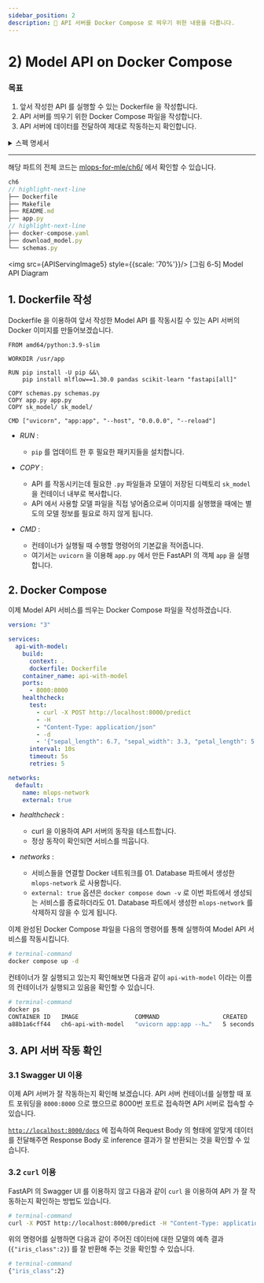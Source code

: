 ```yaml
---
sidebar_position: 2
description: 📌 API 서버를 Docker Compose 로 띄우기 위한 내용을 다룹니다.
---
```


# 2) Model API on Docker Compose

### 목표

1. 앞서 작성한 API 를 실행할 수 있는 Dockerfile 을 작성합니다.
2. API 서버를 띄우기 위한 Docker Compose 파일을 작성합니다.
3. API 서버에 데이터를 전달하여 제대로 작동하는지 확인합니다.

<details>
<summary>스펙 명세서</summary>
<CodeDescription>

### 스펙 명세서

1. 작성한 API 를 실행하는데 필요한 모델을 이미지에 복사하는 Dockerfile 을 작성합니다.
    - 이미지를 실행했을 때, 별도의 모델 정보를 필요로 하지 않습니다.
    - Base image 는 `amd64/python:3.9-slim` 을 사용합니다.
    - 포트는 기본 포트인 8000번 포트를 이용합니다.
2. Model API 서버를 띄우기 위한 Docker Compose 파일을 작성합니다.
    - <var>Service name</var>: <code>api-with-model</code>
    - <var>Image</var>: <code>Dockerfile</code>
    - <var>Container name</var>: <code>api-with-model</code>
    - <var>Port</var>: <code>8000:8000</code>
3. Docker Compose 파일을 실행하여 API 를 작동시키고 데이터를 전달하여 예측 결과를 제대로 반환하는지 확인합니다.
    - Swagger UI 를 통해 확인합니다.
    - `curl` 을 통해 확인합니다.

</CodeDescription>
</details>

---

<BrowserWindow url="https://github.com/mlops-for-mle/mlops-for-mle/tree/main/ch6">

해당 파트의 전체 코드는 [mlops-for-mle/ch6/](https://github.com/mlops-for-mle/mlops-for-mle/tree/main/ch6) 에서 확인할 수 있습니다.

```js
ch6
// highlight-next-line
├── Dockerfile
├── Makefile
├── README.md
├── app.py
// highlight-next-line
├── docker-compose.yaml
├── download_model.py
└── schemas.py
```

</BrowserWindow>

<div style={{textAlign: 'center'}}>

<img src={APIServingImage5} style={{scale: '70%'}}/>
[그림 6-5] Model API Diagram
</div>

## 1. Dockerfile 작성

Dockerfile 을 이용하여 앞서 작성한 Model API 를 작동시킬 수 있는 API 서버의 Docker 이미지를 만들어보겠습니다.

```docker title="Dockerfile"
FROM amd64/python:3.9-slim

WORKDIR /usr/app

RUN pip install -U pip &&\
    pip install mlflow==1.30.0 pandas scikit-learn "fastapi[all]"

COPY schemas.py schemas.py
COPY app.py app.py
COPY sk_model/ sk_model/

CMD ["uvicorn", "app:app", "--host", "0.0.0.0", "--reload"]
```

- <var>RUN</var> : 

  - `pip` 를 업데이트 한 후 필요한 패키지들을 설치합니다.
- <var>COPY</var> : 

  - API 를 작동시키는데 필요한 `.py` 파일들과 모델이 저장된 디렉토리 `sk_model` 을 컨테이너 내부로 복사합니다. 
  - API 에서 사용할 모델 파일을 직접 넣어줌으로써 이미지를 실행했을 때에는 별도의 모델 정보를 필요로 하지 않게 됩니다.
- <var>CMD</var> : 

  - 컨테이너가 실행될 때 수행할 명령어의 기본값을 적어줍니다. 
  - 여기서는 `uvicorn` 을 이용해 `app.py` 에서 만든 FastAPI 의 객체 `app` 을 실행합니다.

## 2. Docker Compose

이제 Model API 서비스를 띄우는 Docker Compose 파일을 작성하겠습니다.

<CodeDescription>

```yaml title="docker-compose.yaml"
version: "3"

services:
  api-with-model:
    build:
      context: .
      dockerfile: Dockerfile
    container_name: api-with-model
    ports:
      - 8000:8000
    healthcheck:
      test:
        - curl -X POST http://localhost:8000/predict
        - -H
        - "Content-Type: application/json"
        - -d
        - '{"sepal_length": 6.7, "sepal_width": 3.3, "petal_length": 5.7, "petal_width": 2.1}'
      interval: 10s
      timeout: 5s
      retries: 5

networks:
  default:
    name: mlops-network
    external: true
```
- <var>healthcheck</var> :

  - curl 을 이용하여 API 서버의 동작을 테스트합니다.
  - 정상 동작이 확인되면 서비스를 띄웁니다.

- <var>networks</var> : 

  - 서비스들을 연결할 Docker 네트워크를 <Part>01. Database</Part> 파트에서 생성한 `mlops-network` 로 사용합니다. 
  - `external: true` 옵션은 `docker compose down -v` 로 이번 파트에서 생성되는 서비스를 종료하더라도 <Part>01. Database</Part> 파트에서 생성한 `mlops-network` 를 삭제하지 않을 수 있게 됩니다.

</CodeDescription>

이제 완성된 Docker Compose 파일을 다음의 명령어를 통해 실행하여 Model API 서비스를 작동시킵니다.

```bash
# terminal-command
docker compose up -d
```

컨테이너가 잘 실행되고 있는지 확인해보면 다음과 같이 `api-with-model` 이라는 이름의 컨테이너가 실행되고 있음을 확인할 수 있습니다.

```bash
# terminal-command
docker ps
CONTAINER ID   IMAGE                COMMAND                  CREATED         STATUS                 PORTS                              NAMES
a88b1a6cff44   ch6-api-with-model   "uvicorn app:app --h…"   5 seconds ago   Up 4 seconds
```

## 3. API 서버 작동 확인

### 3.1 Swagger UI 이용

이제 API 서버가 잘 작동하는지 확인해 보겠습니다. API 서버 컨테이너를 실행할 때 포트 포워딩을 `8000:8000` 으로 했으므로 8000번 포트로 접속하면 API 서버로 접속할 수 있습니다.

[`http://localhost:8000/docs`](http://localhost:8000/docs) 에 접속하여 Request Body 의 형태에 알맞게 데이터를 전달해주면 Response Body 로 inference 결과가 잘 반환되는 것을 확인할 수 있습니다.

### 3.2 `curl` 이용

FastAPI 의 Swagger UI 를 이용하지 않고 다음과 같이 `curl` 을 이용하여 API 가 잘 작동하는지 확인하는 방법도 있습니다.

```bash
# terminal-command
curl -X POST http://localhost:8000/predict -H "Content-Type: application/json" -d '{"sepal_length": 6.7, "sepal_width": 3.3, "petal_length": 5.7, "petal_width": 2.1}'
```

위의 명령어를 실행하면 다음과 같이 주어진 데이터에 대한 모델의 예측 결과 (`{"iris_class":2}`) 를 잘 반환해 주는 것을 확인할 수 있습니다.

```bash
# terminal-command
{"iris_class":2}
```
